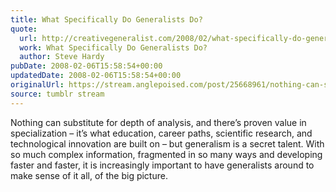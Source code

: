 ```yaml
---
title: What Specifically Do Generalists Do?
quote:
  url: http://creativegeneralist.com/2008/02/what-specifically-do-generalists-do/
  work: What Specifically Do Generalists Do?
  author: Steve Hardy
pubDate: 2008-02-06T15:58:54+00:00
updatedDate: 2008-02-06T15:58:54+00:00
originalUrl: https://stream.anglepoised.com/post/25668961/nothing-can-substitute-for-depth-of-analysis-and
source: tumblr stream
---
```


Nothing can substitute for depth of analysis, and there&rsquo;s proven value in specialization – it&rsquo;s what education, career paths, scientific research, and technological innovation are built on – but generalism is a secret talent. With so much complex information, fragmented in so many ways and developing faster and faster, it is increasingly important to have generalists around to make sense of it all, of the big picture.
